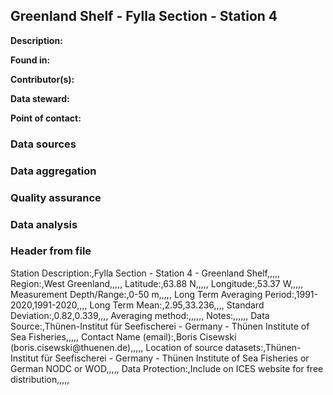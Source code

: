 ## Greenland Shelf - Fylla Section - Station 4

**Description:** 


**Found in:**

**Contributor(s):**

**Data steward:**

**Point of contact:**

### Data sources

### Data aggregation

### Quality assurance

### Data analysis

### Header from file
Station Description:,Fylla Section - Station 4 - Greenland Shelf,,,,,
Region:,West Greenland,,,,,
Latitude:,63.88 N,,,,,
Longitude:,53.37 W,,,,,
Measurement Depth/Range:,0-50 m,,,,,
Long Term Averaging Period:,1991-2020,1991-2020,,,,
Long Term Mean:,2.95,33.236,,,,
Standard Deviation:,0.82,0.339,,,,
Averaging method:,,,,,,
Notes:,,,,,,
Data Source:,Thünen-Institut für Seefischerei - Germany - Thünen Institute of Sea Fisheries,,,,,
Contact Name (email):,Boris Cisewski (boris.cisewski@thuenen.de),,,,,
Location of source datasets:,Thünen-Institut für Seefischerei - Germany - Thünen Institute of Sea Fisheries or German NODC or WOD,,,,,
Data Protection:,Include on ICES website for free distribution,,,,,
